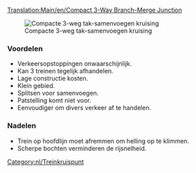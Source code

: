 [[Translation:Main/en/Compact 3-Way Branch-Merge Junction]]{{en/-}}{{kruispuntenmenu/Nl}}

[[File:en/6x8 3 Way Split before Merge Junction.png|frame|none|Compacte 3-weg tak-samenvoegen kruising]]

===Voordelen===
*Verkeersopstoppingen onwaarschijnlijk.
*Kan 3 treinen tegelijk afhandelen.
*Lage constructie kosten.
*Klein gebied.
*Splitsen voor samenvoegen.
*Patstelling komt niet voor.
*Eenvoudiger om divers verkeer af te handelen.

===Nadelen===
*Trein op hoofdlijn moet afremmen om helling op te klimmen.
*Scherpe bochten verminderen de rijsnelheid.

[[Category:nl/Treinkruispunt]]
